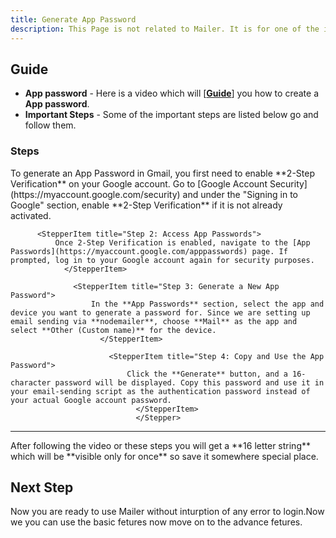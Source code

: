 ```yaml
---
title: Generate App Password
description: This Page is not related to Mailer. It is for one of the important parameter that will help you to make request to our API. If you know about App password then skip this page.
---
```


## Guide

- **App password** - Here is a video which will [[**Guide**]](https://www.youtube.com/watch?v=4gE4f3Qq6K8) you how to create a **App password**.
- **Important Steps** - Some of the important steps are listed below go and follow them.

### Steps
<Stepper>
  <StepperItem title="Step 1: Enable 2-Step Verification">
      To generate an App Password in Gmail, you first need to enable **2-Step Verification** on your Google account. Go to [Google Account Security](https://myaccount.google.com/security) and under the "Signing in to Google" section, enable **2-Step Verification** if it is not already activated.
        </StepperItem>

          <StepperItem title="Step 2: Access App Passwords">
              Once 2-Step Verification is enabled, navigate to the [App Passwords](https://myaccount.google.com/apppasswords) page. If prompted, log in to your Google account again for security purposes.
                </StepperItem>

                  <StepperItem title="Step 3: Generate a New App Password">
                      In the **App Passwords** section, select the app and device you want to generate a password for. Since we are setting up email sending via **nodemailer**, choose **Mail** as the app and select **Other (Custom name)** for the device.
                        </StepperItem>

                          <StepperItem title="Step 4: Copy and Use the App Password">
                              Click the **Generate** button, and a 16-character password will be displayed. Copy this password and use it in your email-sending script as the authentication password instead of your actual Google account password.
                                </StepperItem>
                                </Stepper>
---

<Note type="success" title="Success">
After following the video or these steps you will get a **16 letter string** which will be **visible only for once** so save it somewhere special place.
</Note>

## Next Step
Now you are ready to use Mailer without inturption of any error to login.Now we you can use the basic fetures now move on to the advance fetures.
